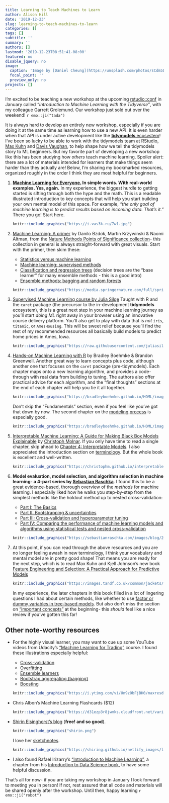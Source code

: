 ```yaml
---
title: Learning to Teach Machines to Learn
author: Alison Hill
date: '2019-12-23'
slug: learning-to-teach-machines-to-learn
categories: []
tags: []
subtitle: ''
summary: ''
authors: []
lastmod: '2019-12-23T08:51:41-08:00'
featured: no
disable_jquery: no
image:
  caption: 'Image by [Daniel Cheung](https://unsplash.com/photos/sCdm5DiJb8w)'
  focal_point: ''
  preview_only: no
projects: []
---
```


I'm excited to be teaching a new workshop at the upcoming [rstudio::conf](https://rstudio.com/conference/) in January called *"Introduction to Machine Learning with the Tidyverse"*, with my colleague Garrett Grolemund. Our workshop just sold out over the weekend! `r emo::ji("tada")`

It is always hard to develop an entirely new workshop, especially if you are doing it at the same time as learning how to use a new API. It is even harder when that API is under active development like the [**tidymodels** ecosystem](https://github.com/tidymodels)! I've been so lucky to be able to work with the tidymodels team at RStudio, [Max Kuhn](https://twitter.com/topepos) and [Davis Vaughan](https://blog.davisvaughan.com/), to help shape how we tell the tidymodels story to ML beginners. But my favorite part of developing a new workshop like this has been studying how *others* teach machine learning. Spoiler alert: there are a lot of materials intended for learners that make things seem harder than they actually are! Below, I'm sharing my bookmarked resources, organized roughly in the order I think they are most helpful for beginners.

1. **[Machine Learning for Everyone.](https://vas3k.com/blog/machine_learning/) In simple words. With real-world examples. Yes, again.** In my experience, the biggest hurdle to getting started is sifting through both the hype and the math. This is a readable illustrated introduction to key concepts that will help you start building your own mental model of this space. For example, *"the only goal of machine learning is to predict results based on incoming data. That's it."* There you go! Start here. 
    
    ```r
    knitr::include_graphics("https://i.vas3k.ru/7w1.jpg")
    ```


1. [Machine Learning: A primer](https://www.nature.com/articles/nmeth.4526) by     Danilo Bzdok, Martin Krzywinski & Naomi Altman, from the [Nature Methods Points of Significance collection](https://www.nature.com/collections/qghhqm/pointsofsignificance)- this collection in general is always straight-forward with great visuals. Start with the primer, then skim these:

    + [Statistics versus machine learning](Statistics versus machine learning)
    + [Machine learning: supervised methods](https://www.nature.com/articles/nmeth.4551)
    + [Classification and regression trees](https://www.nature.com/articles/nmeth.4370) (decision trees are the "base learner" for many ensemble methods - this is a good intro)
    + [Ensemble methods: bagging and random forests](https://www.nature.com/articles/nmeth.4438)
    
    ```r
    knitr::include_graphics("https://media.springernature.com/full/springer-static/image/art%3A10.1038%2Fnmeth.4438/MediaObjects/41592_2017_Article_BFnmeth4438_Fig1_HTML.jpg?as=webp")
    ```
    


1. [Supervised Machine Learning course by Julia Silge](https://supervised-ml-course.netlify.com/) Taught with R and the `caret` package (the precursor to the in-development **tidymodels** ecosystem), this is a great next step in your machine learning journey as you'll start *doing ML* right away in your browser using an innovative course delivery platform. You'll also get to play with data that is *not* `iris`, `titanic`, or `AmesHousing`. This will be sweet relief because you'll find the rest of my recommended resources all basically build models to predict home prices in Ames, Iowa.

    ```r
    knitr::include_graphics("https://raw.githubusercontent.com/juliasilge/supervised-ML-case-studies-course/master/static/social.png")
    ```
  

1. [Hands-on Machine Learning with R](https://bradleyboehmke.github.io/HOML/) by Bradley Boehmke & Brandon Greenwell. Another great way to learn concepts plus code, although another one that focuses on the `caret` package (pre-tidymodels). Each chapter maps onto a new learning algorithm, and provides a code-through with real data from building to tuning. The authors also offer practical advice for each algorithm, and the "final thoughts" sections at the end of each chapter will help you tie it all together.

    ```r
    knitr::include_graphics("https://bradleyboehmke.github.io/HOML/images/homl-cover.jpg")
    ```
    
    Don't skip the "Fundamentals" section, even if you feel like you've got that down by now. The second chapter on the [modeling process](https://bradleyboehmke.github.io/HOML/process.html) is especially good.
    
    ```r
    knitr::include_graphics("https://bradleyboehmke.github.io/HOML/images/modeling_process.png")
```
    


1. [Interpretable Machine Learning: A Guide for Making Black Box Models Explainable](https://christophm.github.io/interpretable-ml-book/) by [Christoph Molnar](https://christophm.github.io/). If you only have time to read a single chapter, skip ahead to [Chapter 4: Interpretable Models](https://christophm.github.io/interpretable-ml-book/simple.html). I also appreciated the introduction section on [terminology](https://christophm.github.io/interpretable-ml-book/terminology.html). But the whole book is excellent and well-written.

    ```r
    knitr::include_graphics("https://christophm.github.io/interpretable-ml-book/images/title_page.jpg")
    ```


1. **Model evaluation, model selection, and algorithm selection in machine learning- a 4-part series by [Sebastian Raschka](https://sebastianraschka.com/)**. I found this to be a great evidence-based, thorough overview of the *methods* for machine learning. I especially liked how he walks you step-by-step from the simplest methods like the holdout method up to nested cross-validation:

    + [Part I: The Basics](https://sebastianraschka.com/blog/2016/model-evaluation-selection-part1.html)
    + [Part II: Bootstrapping & uncertainties](https://sebastianraschka.com/blog/2016/model-evaluation-selection-part2.html)
    + [Part III: Cross-validation and hyperparameter tuning](https://sebastianraschka.com/blog/2016/model-evaluation-selection-part3.html)
    + [Part IV: Comparing the performance of machine learning models and algorithms using statistical tests and nested cross-validation](https://sebastianraschka.com/blog/2018/model-evaluation-selection-part4.html)
    
    ```r
    knitr::include_graphics("https://sebastianraschka.com/images/blog/2016/model-evaluation-selection-part1/iris-dist.png")
    ```
    
1. At this point, if you can read through the above resources and you are no longer feeling awash in new terminology, I think your vocabulary and mental model are in pretty good shape! That means you are ready for the next step, which is to read Max Kuhn and Kjell Johnson's new book [Feature Engineering and Selection: A Practical Approach for Predictive Models](http://www.feat.engineering/)

    ```r
    knitr::include_graphics("https://images.tandf.co.uk/common/jackets/amazon/978113807/9781138079229.jpg")
    ```

    In my experience, the later chapters in this book filled in a lot of lingering questions I had about certain methods, like whether to use [factor or dummy variables in tree-based models](http://www.feat.engineering/categorical-trees.html). But also don't miss the section on ["important concepts"](http://www.feat.engineering/important-concepts.html) at the beginning- this *should* feel like a nice review if you've gotten this far!


## Other note-worthy resources

+ For the highly visual learner, you may want to cue up some YouTube videos from Udacity's ["Machine Learning for Trading"](https://www.youtube.com/playlist?list=PLAwxTw4SYaPnIRwl6rad_mYwEk4Gmj7Mx) course. I found these illustrations especially helpful:

    + [Cross-validation](https://www.youtube.com/watch?v=yBqf9XCpz8o&list=PLAwxTw4SYaPnIRwl6rad_mYwEk4Gmj7Mx&index=187&t=0s)
    + [Overfitting](https://www.youtube.com/watch?v=mfzHchd5La8&list=PLAwxTw4SYaPnIRwl6rad_mYwEk4Gmj7Mx&index=190&t=0s)
    + [Ensemble learners](https://www.youtube.com/watch?v=Un9zObFjBH0&list=PLAwxTw4SYaPnIRwl6rad_mYwEk4Gmj7Mx&index=192&t=0s)
    + [Bootstrap aggregating (bagging)](https://www.youtube.com/watch?v=2Mg8QD0F1dQ&list=PLAwxTw4SYaPnIRwl6rad_mYwEk4Gmj7Mx&index=193&t=0s)
    + [Boosting](https://www.youtube.com/watch?v=GM3CDQfQ4sw&list=PLAwxTw4SYaPnIRwl6rad_mYwEk4Gmj7Mx&index=195&t=0s)
    
    ```r
    knitr::include_graphics("https://i.ytimg.com/vi/Un9zObFjBH0/maxresdefault.jpg")
    ```

+ Chris Albon's Machine Learning Flashcards ($12)

    ```r
    knitr::include_graphics("https://d31ezp3r8jwmks.cloudfront.net/variants/BhXYeMJycv8QHBQgJfjemVgz/d2e337a4f6900f8d0798c596eb0607a8e0c2fbddb6a7ab7afcd60009c119d4c7")
    ```

+ [Shirin Elsinghorst's blog](https://www.shirin-glander.de/) (**free! and so good**). 

    ```r
    knitr::include_graphics("shirin.png")
    ```
    
    I love her [sketchnotes](https://shirinsplayground.netlify.com/categories/sketchnotes/).
    
    ```r
    knitr::include_graphics("https://shiring.github.io/netlify_images/lime_sketchnotes_guq6u5.jpg")
    ```
    
    
+ I also found Rafael Irizarry's ["Introduction to Machine Learning"](https://rafalab.github.io/dsbook/introduction-to-machine-learning.html), a chapter from his [Introduction to Data Science book](https://rafalab.github.io/dsbook/), to have some helpful discussion.

That's all for now- if you are taking my workshop in January I look forward to meeting you in person! If not, rest assured that all code and materials will be shared openly after the workshop. Until then, happy learning `r emo::ji("robot")`